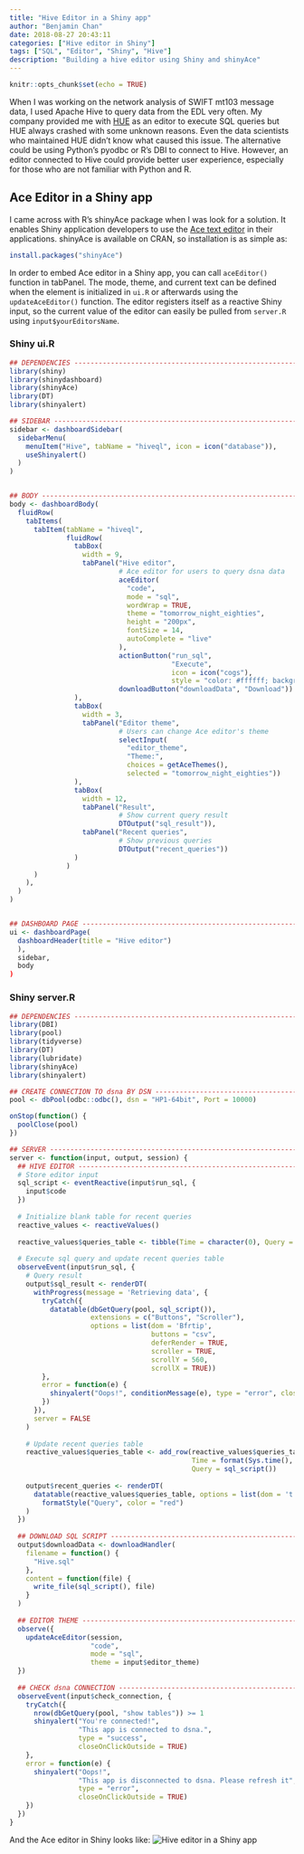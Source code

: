 ```yaml
---
title: "Hive Editor in a Shiny app"
author: "Benjamin Chan"
date: 2018-08-27 20:43:11
categories: ["Hive editor in Shiny"]
tags: ["SQL", "Editor", "Shiny", "Hive"]
description: "Building a hive editor using Shiny and shinyAce"
---
```


```r
knitr::opts_chunk$set(echo = TRUE)
```

When I was working on the network analysis of SWIFT mt103 message data, I used Apache Hive to query data from the EDL
very often. My company provided me with [HUE](http://gethue.com/) as an editor to execute SQL queries but HUE always crashed
with some unknown reasons. Even the data scientists who maintained HUE didn't know what caused this issue. The alternative
could be using Python's pyodbc or R's DBI to connect to Hive. However, an editor connected to Hive could provide better
user experience, especially for those who are not familiar with Python and R.

## Ace Editor in a Shiny app

I came across with R's shinyAce package when I was look for a solution. It enables Shiny application developers to use 
the [Ace text editor](https://ace.c9.io/) in their applications. shinyAce is available on CRAN, so installation is as simple as:

```r
install.packages("shinyAce")
```

In order to embed Ace editor in a Shiny app, you can call `aceEditor()` function in tabPanel. The mode, theme, and current 
text can be defined when the element is initialized in `ui.R` or afterwards using the `updateAceEditor()` function. The 
editor registers itself as a reactive Shiny input, so the current value of the editor can easily be pulled from `server.R` 
using `input$yourEditorsName`.

### Shiny ui.R

```r
## DEPENDENCIES --------------------------------------------------------------------------------------------------------
library(shiny)
library(shinydashboard)
library(shinyAce)
library(DT)
library(shinyalert)

## SIDEBAR -------------------------------------------------------------------------------------------------------------
sidebar <- dashboardSidebar(
  sidebarMenu(
    menuItem("Hive", tabName = "hiveql", icon = icon("database")),
    useShinyalert()
  )
)


## BODY ----------------------------------------------------------------------------------------------------------------
body <- dashboardBody(
  fluidRow(
    tabItems(
      tabItem(tabName = "hiveql",
              fluidRow(
                tabBox(
                  width = 9,
                  tabPanel("Hive editor", 
                           # Ace editor for users to query dsna data
                           aceEditor(
                             "code",
                             mode = "sql",
                             wordWrap = TRUE,
                             theme = "tomorrow_night_eighties",
                             height = "200px",
                             fontSize = 14,
                             autoComplete = "live"
                           ),
                           actionButton("run_sql", 
                                        "Execute",
                                        icon = icon("cogs"),
                                        style = "color: #ffffff; background-color: #D81E05"),
                           downloadButton("downloadData", "Download"))
                ),
                tabBox(
                  width = 3,
                  tabPanel("Editor theme",
                           # Users can change Ace editor's theme
                           selectInput(
                             "editor_theme",
                             "Theme:",
                             choices = getAceThemes(),
                             selected = "tomorrow_night_eighties"))
                ),
                tabBox(
                  width = 12,
                  tabPanel("Result",
                           # Show current query result
                           DTOutput("sql_result")),
                  tabPanel("Recent queries",
                           # Show previous queries
                           DTOutput("recent_queries"))
                )
              )
      )
    ),
  )
)


## DASHBOARD PAGE ------------------------------------------------------------------------------------------------------
ui <- dashboardPage(
  dashboardHeader(title = "Hive editor")
  ),
  sidebar,
  body
)
```

### Shiny server.R

```r
## DEPENDENCIES --------------------------------------------------------------------------------------------------------
library(DBI)
library(pool)
library(tidyverse)
library(DT)
library(lubridate)
library(shinyAce)
library(shinyalert)

## CREATE CONNECTION TO dsna BY DSN ------------------------------------------------------------------------------------
pool <- dbPool(odbc::odbc(), dsn = "HP1-64bit", Port = 10000)

onStop(function() {
  poolClose(pool)
})

## SERVER --------------------------------------------------------------------------------------------------------------
server <- function(input, output, session) {
  ## HIVE EDITOR -------------------------------------------------------------------------------------------------------
  # Store editor input
  sql_script <- eventReactive(input$run_sql, {
    input$code
  })
  
  # Initialize blank table for recent queries
  reactive_values <- reactiveValues()
  
  reactive_values$queries_table <- tibble(Time = character(0), Query = character(0))
  
  # Execute sql query and update recent queries table
  observeEvent(input$run_sql, {
    # Query result
    output$sql_result <- renderDT(
      withProgress(message = 'Retrieving data', {
        tryCatch({
          datatable(dbGetQuery(pool, sql_script()),
                    extensions = c("Buttons", "Scroller"),
                    options = list(dom = 'Bfrtip',
                                   buttons = "csv",
                                   deferRender = TRUE,
                                   scroller = TRUE,
                                   scrollY = 560,
                                   scrollX = TRUE))
        },
        error = function(e) {
          shinyalert("Oops!", conditionMessage(e), type = "error", closeOnClickOutside = TRUE)
        })
      }),
      server = FALSE
    )
    
    # Update recent queries table
    reactive_values$queries_table <- add_row(reactive_values$queries_table, 
                                             Time = format(Sys.time(), "%Y-%m-%d %r"), 
                                             Query = sql_script())
    
    output$recent_queries <- renderDT(
      datatable(reactive_values$queries_table, options = list(dom = 't')) %>% 
        formatStyle("Query", color = "red")
    )
  })
  
  ## DOWNLOAD SQL SCRIPT -----------------------------------------------------------------------------------------------
  output$downloadData <- downloadHandler(
    filename = function() {
      "Hive.sql"
    },
    content = function(file) {
      write_file(sql_script(), file)
    }
  )
  
  ## EDITOR THEME ------------------------------------------------------------------------------------------------------
  observe({
    updateAceEditor(session,
                    "code",
                    mode = "sql",
                    theme = input$editor_theme)
  })
  
  ## CHECK dsna CONNECTION ---------------------------------------------------------------------------------------------
  observeEvent(input$check_connection, {
    tryCatch({
      nrow(dbGetQuery(pool, "show tables")) >= 1
      shinyalert("You're connected!", 
                 "This app is connected to dsna.", 
                 type = "success", 
                 closeOnClickOutside = TRUE)
    },
    error = function(e) {
      shinyalert("Oops!", 
                 "This app is disconnected to dsna. Please refresh it", 
                 type = "error", 
                 closeOnClickOutside = TRUE)
    })
  })
}
```

And the Ace editor in Shiny looks like:
![Hive editor in a Shiny app](shinyAce.png)